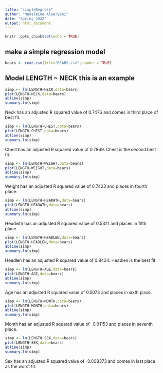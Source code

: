 ```yaml
---
title: "simpleRegress"
author: "Madeleine Alseryani"
date: "Spring 2022"
output: html_document
---
```


```r
knitr::opts_chunk$set(echo = TRUE)
```



## make a simple regression model

```r
bears <- read.csv(file="BEARS.csv",header = TRUE)
```

## Model LENGTH ~ NECK  this is an example  

```r
simp <- lm(LENGTH~NECK,data=bears)
plot(LENGTH~NECK,data=bears)
abline(simp)
summary.lm(simp)
```
Neck has an adjusted R squared value of 0.7476 and comes in third place of best fit.


```r
simp <- lm(LENGTH~CHEST,data=bears)
plot(LENGTH~CHEST,data=bears)
abline(simp)
summary.lm(simp)
```

Chest has an adjusted R squared value of 0.7869. Chest is the second best fit.


```r
simp <- lm(LENGTH~WEIGHT,data=bears)
plot(LENGTH~WEIGHT,data=bears)
abline(simp)
summary.lm(simp)
```

Weight has an adjusted R squared value of 0.7423 and places in fourth place.

```r
simp <- lm(LENGTH~HEADWTH,data=bears)
plot(LENGTH~HEADWTH,data=bears)
abline(simp)
summary.lm(simp)
```
Headwth has an adjusted R squared value of 0.5321 and places in fifth place.

```r
simp <- lm(LENGTH~HEADLEN,data=bears)
plot(LENGTH~HEADLEN,data=bears)
abline(simp)
summary.lm(simp)
```

Headlen has an adjusted R squared value of 0.8434. Headlen is the best fit. 

```r
simp <- lm(LENGTH~AGE,data=bears)
plot(LENGTH~AGE,data=bears)
abline(simp)
summary.lm(simp)
```
Age has an adjusted R squared value of 0.5073 and places in sixth place.


```r
simp <- lm(LENGTH~MONTH,data=bears)
plot(LENGTH~MONTH,data=bears)
abline(simp)
summary.lm(simp)
```

Month has an adjusted R squared value of -0.01153 and places in seventh place.

```r
simp <- lm(LENGTH~SEX,data=bears)
plot(LENGTH~SEX,data=bears)
abline(simp)
summary.lm(simp)
```
Sex has an adjusted R squared value of -0.008373 and comes in last place as the worst fit.


